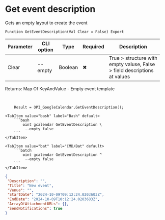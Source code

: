 ﻿---
sidebar_position: 1
description:  Gets an empty layout to create the eventСтраницы
keywords: [1C, 1С, 1С:Enterprise, 1С:Enterprise 8.3, API, Integration, Services, Exchange, OneScript, CLI, Google Calendar]
---


# Get event description
 Gets an empty layout to create the event



`Function GetEventDescription(Val Clear = False) Export`

  | Parameter | CLI option | Type | Required | Description |
  |-|-|-|-|-|
  | Clear | --empty | Boolean | &#x2716; | True > structure with empty valuse, False > field descriptions at values |

  
  Returns:  Map Of KeyAndValue - Empty event template

<br/>




```bsl title="1C:Enterprise/OneScript code example"
    Result = OPI_GoogleCalendar.GetEventDescription();
```
 

 <Tabs>
  
    <TabItem value="bash" label="Bash" default>
        ```bash
            oint gcalendar GetEventDescription \
             --empty false
        ```
    </TabItem>
  
    <TabItem value="bat" label="CMD/Bat" default>
        ```batch
            oint gcalendar GetEventDescription ^
             --empty false
        ```
    </TabItem>
</Tabs>


```json title="Result"
{
 "Description": "",
 "Title": "New event",
 "Venue": "",
 "StartDate": "2024-10-09T09:12:24.0203603Z",
 "EndDate": "2024-10-09T10:12:24.0203603Z",
 "ArrayOfAttachmentURLs": {},
 "SendNotifications": true
}
```
